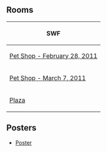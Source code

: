 

==Rooms==
<center>
{|class="wikitable" border="1"
!SWF
|-
|[[Media:PetConstructionMar2011.swf|Pet Shop - February 28, 2011]]
|-
|[[Media:Mar07.2011Pet.swf|Pet Shop - March 7, 2011]]
|-
|[[Media:PlazaConstructionMar2011.swf|Plaza]]

|}
</center>
==Posters==
*[[Media:PetConstructionMar2011Poster.swf|Poster]]